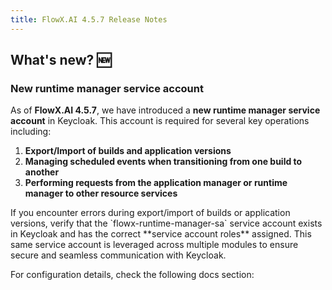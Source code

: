 ```yaml
---
title: FlowX.AI 4.5.7 Release Notes
---
```


## **What's new?** 🆕

### New runtime manager service account

As of **FlowX.AI 4.5.7**, we have introduced a **new runtime manager service account** in Keycloak. This account is required for several key operations including:

1. **Export/Import of builds and application versions**  
2. **Managing scheduled events when transitioning from one build to another**  
3. **Performing requests from the application manager or runtime manager to other resource services**  

<Info>
If you encounter errors during export/import of builds or application versions, verify that the `flowx-runtime-manager-sa` service account exists in Keycloak and has the correct **service account roles** assigned. This same service account is leveraged across multiple modules to ensure secure and seamless communication with Keycloak.
</Info>

For configuration details, check the following docs section:

<Card title="Runtime manager service account" href="../../4.5.0/setup-guides/access-management/configuring-an-iam-solution#runtime-manager-service-account" icon="file"/>


<Card title="Deployment guidelines v4.5.7" href="./deployment-guidelines-v4.5.7" icon="link" />
